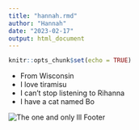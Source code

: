 ```yaml
---
title: "hannah.rmd"
author: "Hannah"
date: "2023-02-17"
output: html_document
---
```


```r
knitr::opts_chunk$set(echo = TRUE)
```

* From Wisconsin
* I love tiramisu
* I can't stop listening to Rihanna 
* I have a cat named Bo


![The one and only](https://storage.googleapis.com/afs-prod/media/260d44eda14b4616aef610a9a9b2161c/3000.jpeg)
lll
Footer
